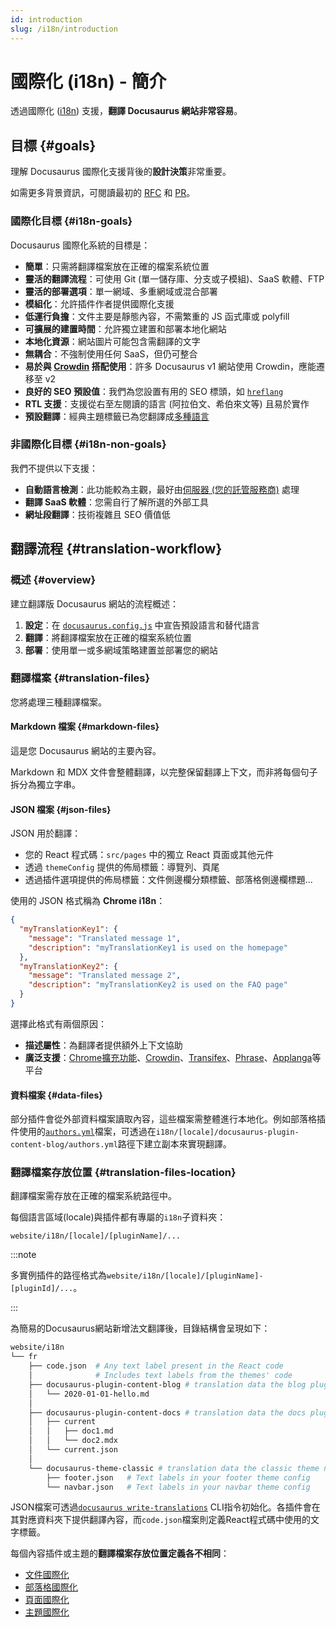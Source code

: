```yaml
---
id: introduction
slug: /i18n/introduction
---
```


# 國際化 (i18n) - 簡介

透過國際化 ([i18n](https://en.wikipedia.org/wiki/Internationalization_and_localization)) 支援，**翻譯 Docusaurus 網站非常容易**。

## 目標 {#goals}

理解 Docusaurus 國際化支援背後的**設計決策**非常重要。

如需更多背景資訊，可閱讀最初的 [RFC](https://github.com/facebook/docusaurus/issues/3317) 和 [PR](https://github.com/facebook/docusaurus/pull/3325)。

### 國際化目標 {#i18n-goals}

Docusaurus 國際化系統的目標是：

- **簡單**：只需將翻譯檔案放在正確的檔案系統位置
- **靈活的翻譯流程**：可使用 Git (單一儲存庫、分支或子模組)、SaaS 軟體、FTP
- **靈活的部署選項**：單一網域、多重網域或混合部署
- **模組化**：允許插件作者提供國際化支援
- **低運行負擔**：文件主要是靜態內容，不需繁重的 JS 函式庫或 polyfill
- **可擴展的建置時間**：允許獨立建置和部署本地化網站
- **本地化資源**：網站圖片可能包含需翻譯的文字
- **無耦合**：不強制使用任何 SaaS，但仍可整合
- **易於與 [Crowdin](https://crowdin.com/) 搭配使用**：許多 Docusaurus v1 網站使用 Crowdin，應能遷移至 v2
- **良好的 SEO 預設值**：我們為您設置有用的 SEO 標頭，如 [`hreflang`](https://developers.google.com/search/docs/advanced/crawling/localized-versions)
- **RTL 支援**：支援從右至左閱讀的語言 (阿拉伯文、希伯來文等) 且易於實作
- **預設翻譯**：經典主題標籤已為您翻譯成[多種語言](https://github.com/facebook/docusaurus/tree/main/packages/docusaurus-theme-translations/locales)

### 非國際化目標 {#i18n-non-goals}

我們不提供以下支援：

- **自動語言檢測**：此功能較為主觀，最好由[伺服器 (您的託管服務商)](../deployment.mdx) 處理
- **翻譯 SaaS 軟體**：您需自行了解所選的外部工具
- **網址段翻譯**：技術複雜且 SEO 價值低

## 翻譯流程 {#translation-workflow}

### 概述 {#overview}

建立翻譯版 Docusaurus 網站的流程概述：

1. **設定**：在 [`docusaurus.config.js`](../api/docusaurus.config.js.mdx#i18n) 中宣告預設語言和替代語言
2. **翻譯**：將翻譯檔案放在正確的檔案系統位置
3. **部署**：使用單一或多網域策略建置並部署您的網站

### 翻譯檔案 {#translation-files}

您將處理三種翻譯檔案。

#### Markdown 檔案 {#markdown-files}

這是您 Docusaurus 網站的主要內容。

Markdown 和 MDX 文件會整體翻譯，以完整保留翻譯上下文，而非將每個句子拆分為獨立字串。

#### JSON 檔案 {#json-files}

JSON 用於翻譯：

- 您的 React 程式碼：`src/pages` 中的獨立 React 頁面或其他元件
- 透過 `themeConfig` 提供的佈局標籤：導覽列、頁尾
- 透過插件選項提供的佈局標籤：文件側邊欄分類標籤、部落格側邊欄標題...

使用的 JSON 格式稱為 **Chrome i18n**：

```json
{
  "myTranslationKey1": {
    "message": "Translated message 1",
    "description": "myTranslationKey1 is used on the homepage"
  },
  "myTranslationKey2": {
    "message": "Translated message 2",
    "description": "myTranslationKey2 is used on the FAQ page"
  }
}
```

選擇此格式有兩個原因：

- **描述屬性**：為翻譯者提供額外上下文協助
- **廣泛支援**：[Chrome擴充功能](https://developer.chrome.com/docs/extensions/mv2/i18n-messages/)、[Crowdin](https://support.crowdin.com/file-formats/chrome-json/)、[Transifex](https://docs.transifex.com/formats/chrome-json)、[Phrase](https://help.phrase.com/help/chrome-json-messages)、[Applanga](https://www.applanga.com/docs/formats/chrome_i18n_json)等平台

#### 資料檔案 {#data-files}

部分插件會從外部資料檔案讀取內容，這些檔案需整體進行本地化。例如部落格插件使用的[`authors.yml`](../blog.mdx#global-authors)檔案，可透過在`i18n/[locale]/docusaurus-plugin-content-blog/authors.yml`路徑下建立副本來實現翻譯。

### 翻譯檔案存放位置 {#translation-files-location}

翻譯檔案需存放在正確的檔案系統路徑中。

每個語言區域(locale)與插件都有專屬的`i18n`子資料夾：

```
website/i18n/[locale]/[pluginName]/...
```

:::note

多實例插件的路徑格式為`website/i18n/[locale]/[pluginName]-[pluginId]/...`。

:::

為簡易的Docusaurus網站新增法文翻譯後，目錄結構會呈現如下：

```bash
website/i18n
└── fr
    ├── code.json  # Any text label present in the React code
    │              # Includes text labels from the themes' code
    ├── docusaurus-plugin-content-blog # translation data the blog plugin needs
    │   └── 2020-01-01-hello.md
    │
    ├── docusaurus-plugin-content-docs # translation data the docs plugin needs
    │   ├── current
    │   │   ├── doc1.md
    │   │   └── doc2.mdx
    │   └── current.json
    │
    └── docusaurus-theme-classic # translation data the classic theme needs
        ├── footer.json   # Text labels in your footer theme config
        └── navbar.json   # Text labels in your navbar theme config
```

JSON檔案可透過[`docusaurus write-translations`](../cli.mdx#docusaurus-write-translations-sitedir) CLI指令初始化。各插件會在其對應資料夾下提供翻譯內容，而`code.json`檔案則定義React程式碼中使用的文字標籤。

每個內容插件或主題的**翻譯檔案存放位置定義各不相同**：

- [文件國際化](../api/plugins/plugin-content-docs.mdx#i18n)
- [部落格國際化](../api/plugins/plugin-content-blog.mdx#i18n)
- [頁面國際化](../api/plugins/plugin-content-pages.mdx#i18n)
- [主題國際化](../api/themes/theme-configuration.mdx#i18n)